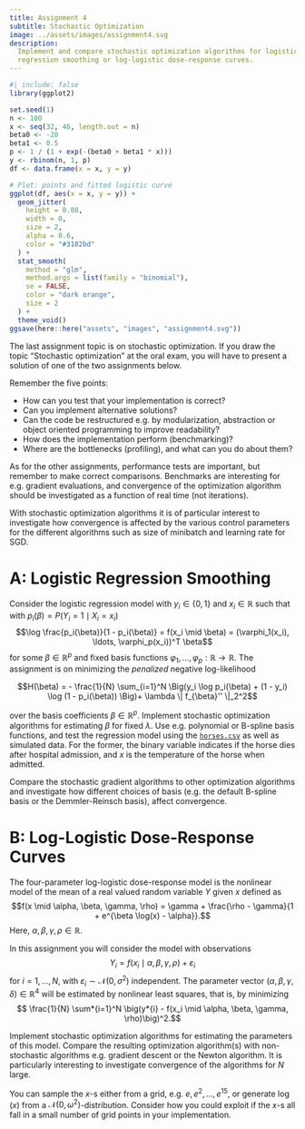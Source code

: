```yaml
---
title: Assignment 4
subtitle: Stochastic Optimization
image: ../assets/images/assignment4.svg
description:
  Implement and compare stochastic optimization algorithms for logistic
  regression smoothing or log-logistic dose-response curves.
---
```


```r
#| include: false
library(ggplot2)

set.seed(1)
n <- 100
x <- seq(32, 46, length.out = n)
beta0 <- -20
beta1 <- 0.5
p <- 1 / (1 + exp(-(beta0 + beta1 * x)))
y <- rbinom(n, 1, p)
df <- data.frame(x = x, y = y)

# Plot: points and fitted logistic curve
ggplot(df, aes(x = x, y = y)) +
  geom_jitter(
    height = 0.08,
    width = 0,
    size = 2,
    alpha = 0.6,
    color = "#3182bd"
  ) +
  stat_smooth(
    method = "glm",
    method.args = list(family = "binomial"),
    se = FALSE,
    color = "dark orange",
    size = 2
  ) +
  theme_void()
ggsave(here::here("assets", "images", "assignment4.svg"))
```

The last assignment topic is on stochastic optimization. If you draw the topic
"Stochastic optimization" at the oral exam, you will have to present a solution
of one of the two assignments below.

Remember the five points:

- How can you test that your implementation is correct?
- Can you implement alternative solutions?
- Can the code be restructured e.g. by modularization, abstraction or object
  oriented programming to improve readability?
- How does the implementation perform (benchmarking)?
- Where are the bottlenecks (profiling), and what can you do about them?

As for the other assignments, performance tests are important, but remember to
make correct comparisons. Benchmarks are interesting for e.g. gradient
evaluations, and convergence of the optimization algorithm should be
investigated as a function of real time (not iterations).

With stochastic optimization algorithms it is of particular interest to
investigate how convergence is affected by the various control parameters for
the different algorithms such as size of minibatch and learning rate for SGD.

# A: Logistic Regression Smoothing

Consider the logistic regression model with $y_i \in \{0, 1\}$ and
$x_i \in \mathbb{R}$ such that with $p_i(\beta) = P(Y_i = 1 \mid X_i = x_i)$
$$\log \frac{p_i(\beta)}{1 - p_i(\beta)} = f(x_i \mid \beta) = (\varphi_1(x_i), \ldots, \varphi_p(x_i))^T \beta$$
for some $\beta \in \mathbb{R}^p$ and fixed basis functions
$\varphi_1, \ldots, \varphi_p : \mathbb{R} \to \mathbb{R}$. The assignment is on
minimizing the _penalized_ negative log-likelihood

$$H(\beta) = - \frac{1}{N} \sum_{i=1}^N \Big(y_i \log p_i(\beta) + (1 - y_i) \log (1 - p_i(\beta)) \Big)+ \lambda \| f_{\beta}'' \|_2^2$$

over the basis coefficients $\beta \in \mathbb{R}^p$. Implement stochastic
optimization algorithms for estimating $\beta$ for fixed $\lambda$. Use e.g.
polynomial or B-spline basis functions, and test the regression model using the
[`horses.csv`](data/horses.csv) as well as simulated data. For the former, the
binary variable indicates if the horse dies after hospital admission, and $x$ is
the temperature of the horse when admitted.

Compare the stochastic gradient algorithms to other optimization algorithms and
investigate how different choices of basis (e.g. the default B-spline basis or
the Demmler-Reinsch basis), affect convergence.

# B: Log-Logistic Dose-Response Curves

The four-parameter log-logistic dose-response model is the nonlinear model of
the mean of a real valued random variable $Y$ given $x$ defined as
$$f(x \mid \alpha, \beta, \gamma, \rho) = \gamma + \frac{\rho - \gamma}{1 + e^{\beta \log(x) - \alpha}}.$$
Here, $\alpha, \beta, \gamma, \rho \in \mathbb{R}$.

In this assignment you will consider the model with observations
$$Y_i = f(x_{i} \mid \alpha, \beta, \gamma, \rho) + \varepsilon_{i}$$ for
$i = 1, \ldots, N$, with $\varepsilon_{i} \sim \mathcal{N}(0, \sigma^2)$
independent. The parameter vector
$(\alpha, \beta, \gamma, \delta) \in \mathbb{R}^4$ will be estimated by
nonlinear least squares, that is, by minimizing $$ \frac{1}{N} \sum*{i=1}^N
\big(y*{i} - f(x_i \mid \alpha, \beta, \gamma, \rho)\big)^2.$$

Implement stochastic optimization algorithms for estimating the parameters of
this model. Compare the resulting optimization algorithm(s) with non-stochastic
algorithms e.g. gradient descent or the Newton algorithm. It is particularly
interesting to investigate convergence of the algorithms for $N$ large.

You can sample the $x$-s either from a grid, e.g. $e, e^2, \ldots, e^{15}$, or
generate $\log(x)$ from a $\mathcal{N}(0, \omega^2)$-distribution. Consider how
you could exploit if the $x$-s all fall in a small number of grid points in your
implementation.

